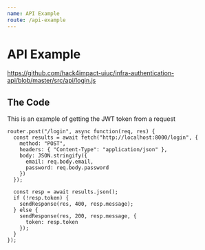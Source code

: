 ```yaml
---
name: API Example
route: /api-example
---
```



# API Example
https://github.com/hack4impact-uiuc/infra-authentication-api/blob/master/src/api/login.js


## The Code
This is an example of getting the JWT token from a request

```
router.post("/login", async function(req, res) {
  const results = await fetch("http://localhost:8000/login", {
    method: "POST",
    headers: { "Content-Type": "application/json" },
    body: JSON.stringify({
      email: req.body.email,
      password: req.body.password
    })
  });

  const resp = await results.json();
  if (!resp.token) {
    sendResponse(res, 400, resp.message);
  } else {
    sendResponse(res, 200, resp.message, {
      token: resp.token
    });
  }
});
```
